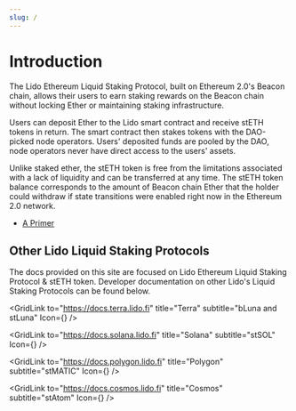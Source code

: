```yaml
---
slug: /
---
```



# Introduction

The Lido Ethereum Liquid Staking Protocol, built on Ethereum 2.0's Beacon chain, allows their users to earn staking rewards on the Beacon chain without locking Ether or maintaining staking infrastructure.

Users can deposit Ether to the Lido smart contract and receive stETH tokens in return. The smart contract then stakes tokens with the DAO-picked node operators. Users' deposited funds are pooled by the DAO, node operators never have direct access to the users' assets.

Unlike staked ether, the stETH token is free from the limitations associated with a lack of liquidity and can be transferred at any time. The stETH token balance corresponds to the amount of Beacon chain Ether that the holder could withdraw if state transitions were enabled right now in the Ethereum 2.0 network.

- [A Primer](https://lido.fi/static/Lido:Ethereum-Liquid-Staking.pdf)

## Other Lido Liquid Staking Protocols

The docs provided on this site are focused on Lido Ethereum Liquid Staking Protocol & stETH token. Developer documentation on other Lido's Liquid Staking Protocols can be found below.

<Grid>

<GridLink
  to="https://docs.terra.lido.fi"
  title="Terra"
  subtitle="bLuna and stLuna"
  Icon={<TerraIcon />}
/>

<GridLink
  to="https://docs.solana.lido.fi"
  title="Solana"
  subtitle="stSOL"
  Icon={<SolanaIcon />}
/>

<GridLink
  to="https://docs.polygon.lido.fi"
  title="Polygon"
  subtitle="stMATIC"
  Icon={<PolygonIcon />}
/>

<GridLink
  to="https://docs.cosmos.lido.fi"
  title="Cosmos"
  subtitle="stAtom"
  Icon={<CosmosIcon />}
/>

</Grid>
